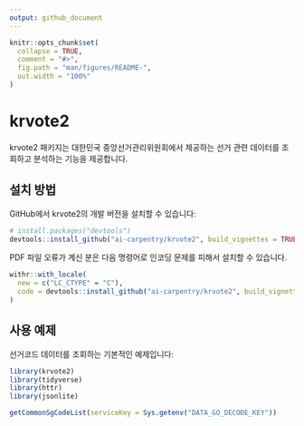 ```yaml
---
output: github_document
---
```


```r
knitr::opts_chunk$set(
  collapse = TRUE,
  comment = "#>",
  fig.path = "man/figures/README-",
  out.width = "100%"
)
```

# krvote2

<!-- badges: start -->
<!-- badges: end -->

krvote2 패키지는 대한민국 중앙선거관리위원회에서 제공하는 선거 관련 데이터를 조회하고 분석하는 기능을 제공합니다.

## 설치 방법

GitHub에서 krvote2의 개발 버전을 설치할 수 있습니다:

``` r
# install.packages("devtools")
devtools::install_github("ai-carpentry/krvote2", build_vignettes = TRUE)
```

PDF 파일 오류가 계신 분은 다음 명령어로 인코딩 문제를 피해서 설치할 수 있습니다.

``` r
withr::with_locale(
  new = c("LC_CTYPE" = "C"),
  code = devtools::install_github("ai-carpentry/krvote2", build_vignettes = TRUE)
)
```

## 사용 예제

선거코드 데이터를 조회하는 기본적인 예제입니다:

```r
library(krvote2)
library(tidyverse)
library(httr)
library(jsonlite)

getCommonSgCodeList(serviceKey = Sys.getenv("DATA_GO_DECODE_KEY"))
```


